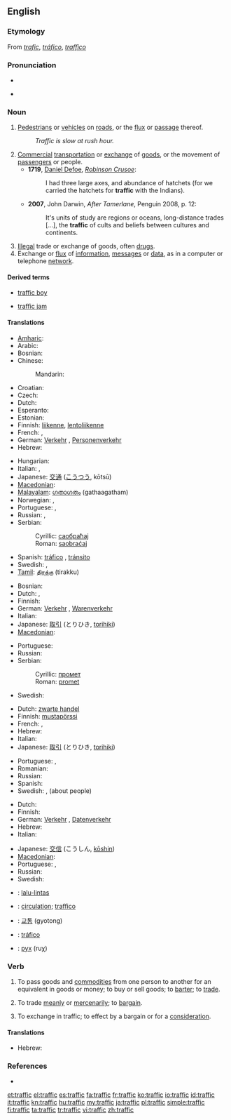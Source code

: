 ==English==
{{wikipedia}}

===Etymology===
From {{etyl|fr}} ''[[trafic]]'', {{etyl|es}} ''[[tráfico]]'', {{etyl|it}} ''[[traffico]]''

===Pronunciation===
* {{audio|en-us-traffic.ogg|Audio (US)}}

* {{rhymes|æfɪk}}

===Noun===
{{en-noun|-}}

# [[pedestrian|Pedestrians]] or [[vehicle]]s on [[road]]s, or the [[flux]] or [[passage]] thereof.
#: ''Traffic is slow at rush hour.''
# [[commercial|Commercial]] [[transportation]] or [[exchange]] of [[goods]], or the movement of [[passenger]]s or people.
#* '''1719''', [[w:Daniel Defoe|Daniel Defoe]], ''[[w:Robinson Crusoe|Robinson Crusoe]]'':
#*: I had three large axes, and abundance of hatchets (for we carried the hatchets for '''traffic''' with the Indians).
#*'''2007''', John Darwin, ''After Tamerlane'', Penguin 2008, p. 12:
#*:It's units of study are regions or oceans, long-distance trades [...], the '''traffic''' of cults and beliefs between cultures and continents.
# [[illegal|Illegal]] trade or exchange of goods, often [[drug]]s.
# Exchange or [[flux]] of [[information]], [[message]]s or [[data]], as in a computer or telephone [[network]].

====Derived terms====
{{rel-top|Terms derived from ''traffic'' (noun)}}
* [[traffic boy]]
{{rel-mid}}
* [[traffic jam]]
{{rel-bottom}}

====Translations====
{{trans-top|pedestrians or vehicles on roads or on the air}}
* [[Amharic]]: {{tø|am|ትራፊክ|tr=trafik|sc=Ethi}}
* Arabic: {{t|ar|مرور|m|tr=muruur}}
* Bosnian: {{t-|bs|saobraćaj|m}}
* Chinese:
*: Mandarin: {{t-|cmn|交通|tr=jiāotōng|sc=Hani}}
* Croatian: {{t-|hr|promet|m}}
* Czech: {{t+|cs|doprava|f}}
* Dutch: {{t+|nl|verkeer|n}}
* Esperanto: {{t-|eo|trafiko|xs=Esperanto}}
* Estonian: {{t|et|liiklus}}
* Finnish: [[liikenne]], [[lentoliikenne]]
* French: {{t+|fr|circulation|f}}, {{t+|fr|trafic|m}}
* German: [[Verkehr]] {{m}}, [[Personenverkehr]] {{m}}
* Hebrew: {{t+|he|תנועה|f|t'nu'á|alt=תְּנוּעָה}}
{{trans-mid}}
* Hungarian: {{t+|hu|forgalom}}
* Italian: {{t+|it|traffico|m}},  {{t-|it|viabilità|f}}
* Japanese: [[交通]] ([[こうつう]], kōtsū)
* [[Macedonian]]: {{t|mk|сообраќај|m|tr=soóbraḱaj}}
* [[Malayalam]]: [[ഗതാഗതം]] (gathaagatham)
* Norwegian: {{t|no|trafikk|m}},  {{t|no|ferdsel}}
* Portuguese: {{t+|pt|tráfego|m}}, {{t+|pt|trânsito|m}}
* Russian: {{t+|ru|движение|n|tr=dvižénije}},  {{qualifier|slang}} {{t|ru|трафик|m|tr=tráfik}}
* Serbian:
*: Cyrillic: [[саобраћај]] {{m}}
*: Roman: [[saobraćaj]] {{m}}
* Spanish: [[tráfico]] {{m}}, [[tránsito]] {{m}} {{italbrac|Latin America}}
* Swedish: {{t+|sv|trafik|c}}, {{t|sv|samfärdsel|c}}
* [[Tamil]]: [[திரக்கு]] (tirakku)
{{trans-bottom}}

{{trans-top|commercial transportation or exchange of goods}}
* Bosnian: {{t-|bs|promet|m}}
* Dutch: {{t+|nl|handel|m}}, {{t+|nl|verkeer|n}}
* Finnish: {{t+|fi|kauppa}}
* German: [[Verkehr]] {{m}}, [[Warenverkehr]] {{m}}
* Italian: {{t+|it|traffico|m}}
* Japanese: [[取引]] (とりひき, [[torihiki]])
* [[Macedonian]]: {{t-|mk|промет|m|tr=prómet}}
{{trans-mid}}
* Portuguese: {{t+|pt|tráfego|m}}
* Russian: {{t+|ru|торговля|f|tr=torgóvlja}}
* Serbian:
*: Cyrillic: [[промет]] {{m}}
*: Roman: [[promet]] {{m}}
* Swedish: {{t+|sv|handel|c}}
{{trans-bottom}}

{{trans-top|illegal trade or exchange of goods, often drugs}}
* Dutch: [[zwarte handel]] {{m}}
* Finnish: [[mustapörssi]]
* French: {{t+|fr|traite|f}}, {{t+|fr|trafic|m}}
* Hebrew: {{t|he|סחר|m|sákhar}}
* Italian: {{t+|it|tratta|f}}
* Japanese: [[取引]] (とりひき, [[torihiki]])
{{trans-mid}}
* Portuguese: {{t+|pt|trata|f}}, {{t+|pt|tráfico|m}}
* Romanian: {{t-|ro|trata|f}}
* Russian: {{t+|ru|торговля|f|tr=torgóvlja}}
* Spanish: {{t-|es|trata|f}}
* Swedish: {{t|sv|illegal handel|c}}, {{t-|sv|trafficking|c}} (about people)
{{trans-bottom}}

{{trans-top|exchange or flux of information, messages or data}}
* Dutch: {{t+|nl|verkeer|n}}
* Finnish: {{t+|fi|tietoliikenne}}
* German: [[Verkehr]] {{m}}, [[Datenverkehr]] {{m}}
* Hebrew: {{t|he|עומס|m|tr=ómes}}
* Italian: {{t+|it|traffico|m}}
{{trans-mid}}
* Japanese: [[交信]] (こうしん, [[kōshin]])
* [[Macedonian]]: {{t|mk|сообраќај|m|tr=soóbraḱaj}}
* Portuguese: {{t+|pt|tráfego|m}}, {{t+|pt|trânsito|m}}
* Russian: {{t|ru|трафик|m|tr=tráfik}}
* Swedish: {{t+|sv|trafik|c}}
{{trans-bottom}}

{{checktrans-top}}
* {{ttbc|Indonesian}}: [[lalu-lintas]]
* {{ttbc|Interlingua}}: [[circulation]]; [[traffico]]
* {{ttbc|Korean}}: [[교통]] (gyotong)
* {{ttbc|es}}: [[tráfico]] {{m}}
* {{ttbc|uk}}: [[рух]] (ruχ) {{m}}
{{trans-bottom}}

===Verb===
{{en-verb|[[traffics]]|[[trafficking]]|[[trafficked]]}}

# {{intransitive}} To pass goods and [[commodity|commodities]] from one person to another for an equivalent in goods or money; to buy or sell goods; to [[barter]]; to [[trade]].
# {{intransitive}} To trade [[meanly]] or [[mercenarily]]; to [[bargain]].
# {{transitive}} To exchange in traffic; to effect by a bargain or for a [[consideration]].

====Translations====
{{trans-top|To pass goods and commodities from one person to another for an equivalent in goods or money}}
* Hebrew: {{t|he|סחר|sakhár}}
{{trans-mid}}
{{trans-bottom}}

{{trans-top|To trade meanly or mercenarily;}}
{{trans-mid}}
{{trans-bottom}}

{{trans-top|To exchange in traffic; to effect by a bargain or for a consideration}}
{{trans-mid}}
{{trans-bottom}}

===References===
* {{R:Webster 1913}}

[[et:traffic]]
[[el:traffic]]
[[es:traffic]]
[[fa:traffic]]
[[fr:traffic]]
[[ko:traffic]]
[[io:traffic]]
[[id:traffic]]
[[it:traffic]]
[[kn:traffic]]
[[hu:traffic]]
[[my:traffic]]
[[ja:traffic]]
[[pl:traffic]]
[[simple:traffic]]
[[fi:traffic]]
[[ta:traffic]]
[[tr:traffic]]
[[vi:traffic]]
[[zh:traffic]]